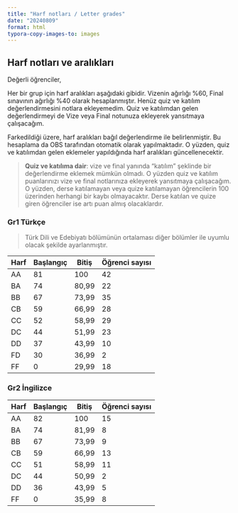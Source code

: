 ```yaml
---
title: "Harf notları / Letter grades"
date: "20240809"
format: html
typora-copy-images-to: images
---
```


## Harf notları ve aralıkları

Değerli öğrenciler,

Her bir grup için harf aralıkları aşağıdaki gibidir. Vizenin ağırlığı %60, Final sınavının ağırlığı %40 olarak hesaplanmıştır. Henüz quiz ve katılım değerlendirmesini notlara ekleyemedim. Quiz ve katılımdan gelen değerlendirmeyi de Vize veya Final notunuza ekleyerek yansıtmaya çalışacağım.

Farkedildiği üzere, harf aralıkları bağıl değerlendirme ile belirlenmiştir. Bu hesaplama da OBS tarafından otomatik olarak yapılmaktadır. O yüzden, quiz ve katılımdan gelen eklemeler  yapıldığında harf aralıkları güncellenecektir.

> **Quiz ve katılıma dair**: vize ve final yanında "katılım" şeklinde bir değerlendirme eklemek mümkün olmadı. O yüzden quiz ve katılım puanlarınızı vize ve final notlarınıza ekleyerek yansıtmaya çalışacağım. O yüzden, derse katılamayan veya quize katılamayan öğrencilerin 100 üzerinden herhangi bir kaybı olmayacaktır. Derse katılan ve quize giren öğrenciler ise artı puan almış olacaklardır. 


### Gr1 Türkçe

> Türk Dili ve Edebiyatı bölümünün ortalaması diğer bölümler ile uyumlu olacak şekilde ayarlanmıştır.

| Harf | Başlangıç | Bitiş | Öğrenci sayısı |
|------|-----------|-------|----------------|
|AA|81|100|42|
|BA|74|80,99|22|
|BB|67|73,99|35|
|CB|59|66,99|28|
|CC|52|58,99|29|
|DC|44|51,99|23|
|DD|37|43,99|10|
|FD|30|36,99|2|
|FF|0|29,99|18|

### Gr2 İngilizce

| Harf | Başlangıç | Bitiş | Öğrenci sayısı |
|------|-----------|-------|----------------|
|AA|82|100|15|
|BA|74|81,99|8|
|BB|67|73,99|9|
|CB|59|66,99|13|
|CC|51|58,99|11|
|DC|44|50,99|2|
|DD|36|43,99|5|
|FF|0|35,99|8|
